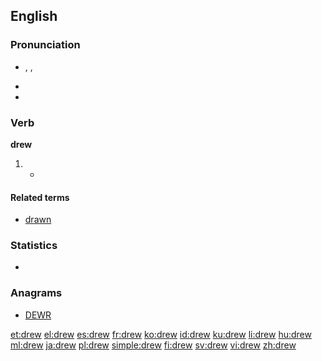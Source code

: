 {{wikipedia|dab=drew}}
{{also|Drew}}
==English==

===Pronunciation===
* {{enPR|dro͞o}}, {{IPA|/druː/}}, {{X-SAMPA|/dru:/}}
* {{audio|en-us-drew.ogg|Audio (US)}}
* {{rhymes|uː}}

===Verb===
'''drew'''

# {{irregular simple past of|draw}}
#*{{quote-book|year=1913|author=[[w:Robert Barr (writer)|Robert Barr]]
|title=Lord Stranleigh Abroad
|chapter=5|url=http://openlibrary.org/works/OL1796924W
|passage=Mr. Banks’ panama hat was in one hand, while the other '''drew''' a handkerchief across his perspiring brow.}}

====Related terms====
* [[drawn]]

===Statistics===
* {{rank|fellow|hardly|wind|594|drew|strength|opinion|according}}

===Anagrams===
* [[DEWR#English|DEWR]]

[[et:drew]]
[[el:drew]]
[[es:drew]]
[[fr:drew]]
[[ko:drew]]
[[id:drew]]
[[ku:drew]]
[[li:drew]]
[[hu:drew]]
[[ml:drew]]
[[ja:drew]]
[[pl:drew]]
[[simple:drew]]
[[fi:drew]]
[[sv:drew]]
[[vi:drew]]
[[zh:drew]]
